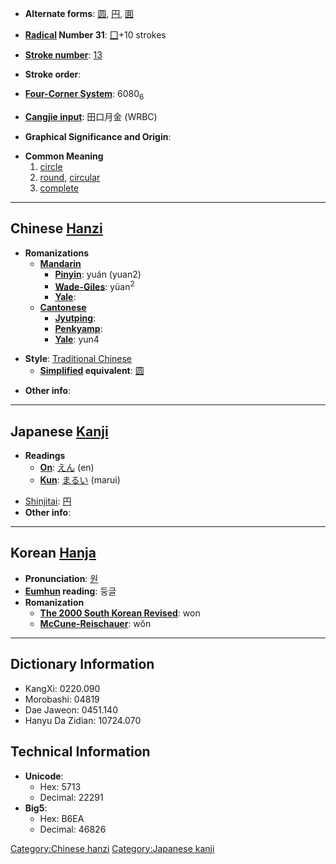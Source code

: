 * '''Alternate forms''': [[圆]], [[円]], [[圎]]

* '''[[Wiktionary:Chinese radical index| Radical]] Number 31''': [[Wiktionary:Chinese radical index 囗|囗]]+10 strokes

* '''[[Wiktionary:Chinese total strokes index|Stroke number]]''': [[Wiktionary:Chinese total strokes index 13|13]]

* '''Stroke order''': 

* '''[[Wiktionary:Chinese four corner index|Four-Corner System]]''': 6080<sub>6</sub>

* '''[[Wiktionary:Chinese Cangjie index|Cangjie input]]''': 田口月金 (WRBC)

* '''Graphical Significance and Origin''': 

* '''Common Meaning'''
*#[[circle]]
*# [[round]], [[circular]]
*# [[complete]]

----

== Chinese [[Hanzi]] ==

* '''Romanizations'''
** '''[[Mandarin]]'''
*** '''[[Pinyin]]''': yuán (yuan2)
*** '''[[Wade-Giles]]''': yüan<sup>2</sup>
*** '''[[Yale]]''': 
** '''[[Cantonese]]'''
*** '''[[Jyutping]]''':
*** '''[[Penkyamp]]''': 
*** '''[[Yale]]''': yun4

* '''Style''': [[Traditional Chinese]] 
** '''[[Simplified Chinese|Simplified]] equivalent''': [[圆]]

* '''Other info''': 

----

== Japanese [[Kanji]] ==

* '''Readings'''
** '''[[On]]''': [[えん]] (en)
** '''[[Kun]]''': [[まるい]] (marui)

*[[Shinjitai]]: [[円]]
* '''Other info''':  

----

== Korean [[Hanja]] ==

* '''Pronunciation''': [[원]]
* '''[[Eumhun]] reading''': 둥글
* '''Romanization'''
** '''[[The 2000 South Korean Revised Romanization|The 2000 South Korean Revised]]''': won
** '''[[McCune-Reischauer]]''': wŏn

----

== Dictionary Information ==

* KangXi: 0220.090
* Morobashi: 04819
* Dae Jaweon: 0451.140
* Hanyu Da Zidian: 10724.070

== Technical Information ==

* '''Unicode''':
** Hex: 5713
** Decimal: 22291
* '''Big5''':
** Hex: B6EA
** Decimal: 46826

[[Category:Chinese hanzi]]
[[Category:Japanese kanji]]